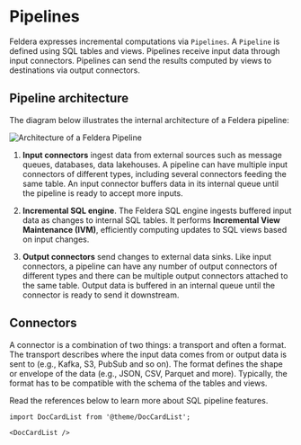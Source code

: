 # Pipelines

Feldera expresses incremental computations via `Pipelines`. A `Pipeline` is defined using SQL tables and views. Pipelines receive input data
through input connectors. Pipelines can send the results computed by views to destinations via output connectors.

## Pipeline architecture

The diagram below illustrates the internal architecture of a Feldera pipeline:

![Architecture of a Feldera Pipeline](pipeline_architecture.png)

1. **Input connectors** ingest data from external sources such as message queues, databases, data lakehouses.  A pipeline can have multiple
  input connectors of different types, including several connectors feeding the same table.  An input connector buffers data in its
  internal queue until the pipeline is ready to accept more inputs.

2. **Incremental SQL engine**. The Feldera SQL engine ingests buffered input data as changes to internal SQL tables. It performs
  **Incremental View Maintenance (IVM)**, efficiently computing updates to SQL views based on input changes.

3. **Output connectors** send changes to external data sinks. Like input connectors, a pipeline can have any number of
  output connectors of different types and there can be multiple output connectors attached to the same table.  Output data is buffered
  in an internal queue until the connector is ready to send it downstream.

## Connectors

A connector is a combination of two things: a transport and often a format. The transport describes where the input data comes from or output data is sent to (e.g., Kafka,
S3, PubSub and so on). The format defines the shape or envelope of the data (e.g., JSON, CSV, Parquet and more). Typically, the format has to be compatible
with the schema of the tables and views.

Read the references below to learn more about SQL pipeline features.

```mdx-code-block
import DocCardList from '@theme/DocCardList';

<DocCardList />
```
